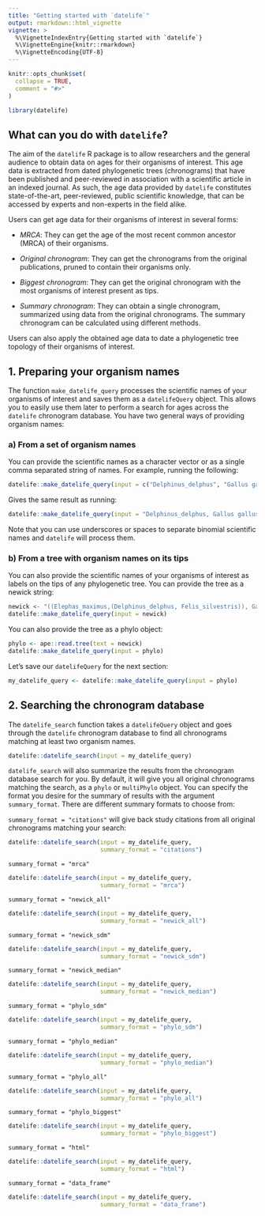 ```yaml
---
title: "Getting started with `datelife`"
output: rmarkdown::html_vignette
vignette: >
  %\VignetteIndexEntry{Getting started with `datelife`}
  %\VignetteEngine{knitr::rmarkdown}
  %\VignetteEncoding{UTF-8}
---
```


```r
knitr::opts_chunk$set(
  collapse = TRUE,
  comment = "#>"
)
```

```r
library(datelife)
```

## What can you do with `datelife`?

The aim of the `datelife` R package is to allow researchers and the general audience to obtain data on ages for their organisms of interest. This age data is extracted from dated phylogenetic trees (chronograms) that have been published and peer-reviewed in association with a scientific article in an indexed journal. As such, the age data provided by `datelife` constitutes state-of-the-art, peer-reviewed, public scientific knowledge, that can be accessed by experts and non-experts in the field alike. 

Users can get age data for their organisms of interest in several forms:

- *MRCA*: They can get the age of the most recent common ancestor (MRCA) of their organisms.

- *Original chronogram*: They can get the chronograms from the original publications, pruned to contain their organisms only.

- *Biggest chronogram*: They can get the original chronogram with the most organisms of interest present as tips.

- *Summary chronogram*: They can obtain a single chronogram, summarized using data from the original chronograms. The summary chronogram can be calculated using different methods.

Users can also apply the obtained age data to date a phylogenetic tree topology of their organisms of interest.

## 1. Preparing your organism names

The function `make_datelife_query` processes the scientific names of your organisms of interest and saves them as a `datelifeQuery` object.
This allows you to easily use them later to perform a search for ages across the `datelife` chronogram database. You have two general ways of providing organism names:

### a) From a set of organism names
You can provide the scientific names as a character vector or as a single comma separated string of names.
For example, running the following:

```r

datelife::make_datelife_query(input = c("Delphinus_delphus", "Gallus gallus", "elephas Maximus", "felis_catus"))
```

Gives the same result as running:

```r

datelife::make_datelife_query(input = "Delphinus_delphus, Gallus gallus, elephas Maximus, felis_catus")
```

Note that you can use underscores or spaces to separate binomial scientific names and `datelife` will process them.

### b) From a tree with organism names on its tips

You can also provide the scientific names of your organisms of interest as labels on the tips of any phylogenetic tree.
You can provide the tree as a newick string:

```r
newick <- "((Elephas_maximus,(Delphinus_delphus, Felis_silvestris)), Gallus_gallus);"
datelife::make_datelife_query(input = newick)
```

You can also provide the tree as a phylo object:

```r
phylo <- ape::read.tree(text = newick)
datelife::make_datelife_query(input = phylo)
```

Let's save our `datelifeQuery` for the next section:

```r

my_datelife_query <- datelife::make_datelife_query(input = phylo)

```

## 2. Searching the chronogram database

The `datelife_search` function takes a `datelifeQuery` object and goes through the `datelife` chronogram database to find all chronograms matching at least two organism names. 

```r

datelife::datelife_search(input = my_datelife_query)
```

`datelife_search` will also summarize the results from the chronogram database search for you.
By default, it will give you all original chronograms matching the search, as a `phylo` or `multiPhylo` object. You can specify the format you desire for the summary of results with the argument `summary_format`.
There are different summary formats to choose from:

`summary_format = "citations"` will give back study citations from all  original chronograms matching your search:

```r

datelife::datelife_search(input = my_datelife_query,
                          summary_format = "citations")
```

`summary_format = "mrca"`

```r

datelife::datelife_search(input = my_datelife_query,
                          summary_format = "mrca")
```

`summary_format = "newick_all"`

```r

datelife::datelife_search(input = my_datelife_query,
                          summary_format = "newick_all")
```

`summary_format = "newick_sdm"`

```r

datelife::datelife_search(input = my_datelife_query,
                          summary_format = "newick_sdm")
```

`summary_format = "newick_median"`

```r

datelife::datelife_search(input = my_datelife_query,
                          summary_format = "newick_median")
```

`summary_format = "phylo_sdm"`

```r

datelife::datelife_search(input = my_datelife_query,
                          summary_format = "phylo_sdm")
```

`summary_format = "phylo_median"`

```r

datelife::datelife_search(input = my_datelife_query,
                          summary_format = "phylo_median")
```

`summary_format = "phylo_all"`

```r

datelife::datelife_search(input = my_datelife_query,
                          summary_format = "phylo_all")
```

`summary_format = "phylo_biggest"`

```r

datelife::datelife_search(input = my_datelife_query,
                          summary_format = "phylo_biggest")
```

`summary_format = "html"`

```r

datelife::datelife_search(input = my_datelife_query,
                          summary_format = "html")
```

`summary_format = "data_frame"`

```r

datelife::datelife_search(input = my_datelife_query,
                          summary_format = "data_frame")
```








